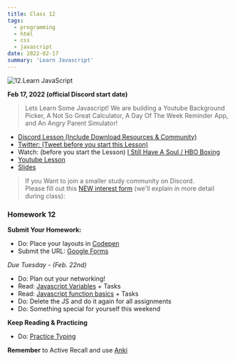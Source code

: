 ```yaml
---
title: Class 12
tags:
  - programming
  - html
  - css
  - javascript
date: 2022-02-17
summary: 'Learn Javascript'
---
```


![12.Learn JavaScript](https://cdn.hashnode.com/res/hashnode/image/upload/v1676627258009/XSl4-F6V7.png?auto=compress)

**Feb 17, 2022 (official Discord start date)**

> Lets Learn Some Javascript! We are building a Youtube Background Picker, A Not So Great Calculator, A Day Of The Week Reminder App, and An Angry Parent Simulator!

- [Discord Lesson (Include Download Resources & Community)](https://discord.com/channels/735923219315425401/738891289071714388/943998243044474911)
- [Twitter: (Tweet before you start this Lesson)](https://twitter.com/leonnoel/status/1494439359726043141)
- Watch: (before you start the Lesson) [I Still Have A Soul / HBO Boxing](https://www.youtube.com/watch?v=01CL029k7pU&feature=youtu.be)
- [Youtube Lesson](https://youtu.be/_A20kVsaqIk)
- [Slides](https://slides.com/leonnoel/100devs2-javascript-basics)

> If you Want to join a smaller study community on Discord. <br /> Please fill out this [NEW interest form](https://forms.gle/KuTBcouadvaJtUVz6) (we'll explain in more detail during class):

### Homework 12

**Submit Your Homework:**

- Do: Place your layouts in [Codepen](https://codepen.io)
- Submit the URL: [Google Forms](https://forms.gle/7r1obfquRuih9BEu7)

_Due Tuesday - (Feb. 22nd)_

- Do: Plan out your networking!
- Read: [Javascript Variables](https://javascript.info/variables) + Tasks
- Read: [Javascript function basics](https://javascript.info/function-basics) + Tasks
- Do: Delete the JS and do it again for all assignments
- Do: Something special for yourself this weekend

**Keep Reading & Practicing**

- Do: [Practice Typing](https://www.keybr.com/)

**Remember** to Active Recall and use [Anki](https://apps.ankiweb.net/)

